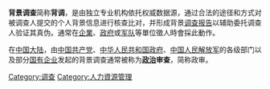 {{unreferenced|time=2010-11-08T09:33:58+00:00}}
'''背景调查'''简称'''背调'''，是由独立专业机构依托权威数据源，通过合法的途径和方式对被调查人提交的个人背景信息进行核查比对，并形成背景[[调查报告|调查报告]]以辅助委托调查人验证其真伪。通常在[[企業|企業]]、[[政府|政府]]或[[军队|军队]]等單位徵人時會採此動作。

在[[中国大陆|中国大陆]]，由[[中国共产党|中国共产党]]、[[中华人民共和国政府|中华人民共和国政府]]、[[中国人民解放军|中国人民解放军]]的各级部门以及部分[[国有企业|国有企业]]发起的背景调查通常被称为'''[[政治|政治]]审查'''，简称政审。

{{就業}}
{{Mgmt-stub}}

[[Category:调查|Category:调查]]
[[Category:人力資源管理|Category:人力資源管理]]